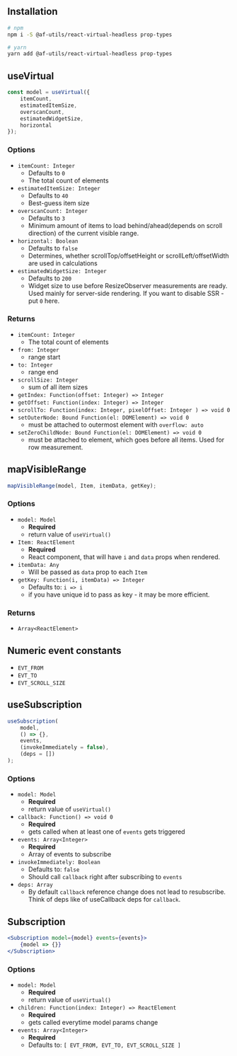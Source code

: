 
## Installation

```bash
# npm
npm i -S @af-utils/react-virtual-headless prop-types

# yarn
yarn add @af-utils/react-virtual-headless prop-types
```

## useVirtual

```jsx
const model = useVirtual({
    itemCount,
    estimatedItemSize,
    overscanCount,
    estimatedWidgetSize,
    horizontal
});
```

### Options

-   `itemCount: Integer`
    -   Defaults to `0`
    -   The total count of elements
-   `estimatedItemSize: Integer`
    -   Defaults to `40`
    -   Best-guess item size
-   `overscanCount: Integer`
    -   Defaults to `3`
    -   Minimum amount of items to load behind/ahead(depends on scroll direction) of the current visible range.
-   `horizontal: Boolean`
    -   Defaults to `false`
    -   Determines, whether scrollTop/offsetHeight or scrollLeft/offsetWidth are used in calculations
-   `estimatedWidgetSize: Integer`
    -   Defaults to `200`
    -   Widget size to use before ResizeObserver measurements are ready.
        Used mainly for server-side rendering.
        If you want to disable SSR - put `0` here.

### Returns

-   `itemCount: Integer`
    -   The total count of elements
-   `from: Integer`
    -   range start
-   `to: Integer`
    -   range end
-   `scrollSize: Integer`
    -   sum of all item sizes
-   `getIndex: Function(offset: Integer) => Integer`
-   `getOffset: Function(index: Integer) => Integer`
-   `scrollTo: Function(index: Integer, pixelOffset: Integer ) => void 0`
-   `setOuterNode: Bound Function(el: DOMElement) => void 0`
    -   must be attached to outermost element with `overflow: auto`
-   `setZeroChildNode: Bound Function(el: DOMElement) => void 0`
    -   must be attached to element, which goes before all items. Used for row measurement.

## mapVisibleRange

```jsx
mapVisibleRange(model, Item, itemData, getKey);
```

### Options

-   `model: Model`
    -   **Required**
    -   return value of `useVirtual()`
-   `Item: ReactElement`
    -   **Required**
    -   React component, that will have `i` and `data` props when rendered.
-   `itemData: Any`
    -   Will be passed as `data` prop to each `Item`
-   `getKey: Function(i, itemData) => Integer`
    -   Defaults to: `i => i`
    -   if you have unique id to pass as key - it may be more efficient.

### Returns

-   `Array<ReactElement>`

## Numeric event constants

-   `EVT_FROM`
-   `EVT_TO`
-   `EVT_SCROLL_SIZE`

## useSubscription

```jsx
useSubscription(
    model,
    () => {},
    events,
    (invokeImmediately = false),
    (deps = [])
);
```

### Options

-   `model: Model`
    -   **Required**
    -   return value of `useVirtual()`
-   `callback: Function() => void 0`
    -   **Required**
    -   gets called when at least one of `events` gets triggered
-   `events: Array<Integer>`
    -   **Required**
    -   Array of events to subscribe
-   `invokeImmediately: Boolean`
    -   Defaults to: `false`
    -   Should call `callback` right after subscribing to `events`
-   `deps: Array`
    -   By default `callback` reference change does not lead to resubscribe.
        Think of deps like of useCallback deps for `callback`.

## Subscription

```jsx
<Subscription model={model} events={events}>
    {model => {}}
</Subscription>
```

### Options

-   `model: Model`
    -   **Required**
    -   return value of `useVirtual()`
-   `children: Function(index: Integer) => ReactElement`
    -   **Required**
    -   gets called everytime model params change
-   `events: Array<Integer>`
    -   **Required**
    -   Defaults to: `[ EVT_FROM, EVT_TO, EVT_SCROLL_SIZE ]`

